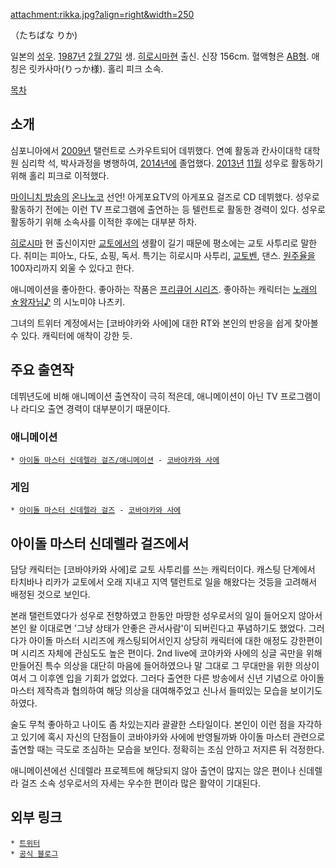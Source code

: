 attachment:rikka.jpg?align=right&width=250

{{{+1 立花 理香 }}} （たちばな りか)

일본의 [[성우]]. [[1987년]] [[2월 27일]] 생. [[히로시마]]현 출신. 신장 156cm. 혈액형은 [[AB형]]. 애칭은 릿카사마(りっか様). 홀리 피크 소속. 


[[목차]]

== 소개 ==
심포니아에서 [[2009년]] 탤런트로 스카우트되어 데뷔했다. 연예 활동과 칸사이대학 대학원 심리학 석, 박사과정을 병행하여, [[2014년]]에 졸업했다. [[2013년]] [[11월]] 성우로 활동하기 위해 홀리 피크로 이적했다.

[[마이니치 방송]]의 [[온나노코]] 선언! 아게포요TV의 아게포요 걸즈로 CD 데뷔했다. 성우로 활동하기 전에는 이런 TV 프로그램에 출연하는 등 텔런트로 활동한 경력이 있다. 성우로 활동하기 위해 소속사를 이적한 후에는 대부분 하차.

[[히로시마]] 현 출신이지만 [[교토]]에서의 생활이 길기 때문에 평소에는 교토 사투리로 말한다. 취미는 피아노, 다도, 쇼핑, 독서. 특기는 히로시마 사투리, [[칸사이벤#s-8|교토벤]], 댄스. [[원주율]]을 100자리까지 외울 수 있다고 한다.

애니메이션을 좋아한다. 좋아하는 작품은 [[프리큐어 시리즈]]. 좋아하는 캐릭터는 [[노래의☆왕자님♪]] 의 시노미야 나츠키.

그녀의 트위터 계정에서는 [코바야카와 사에]에 대한 RT와 본인의 반응을 쉽게 찾아볼 수 있다. 캐릭터에 애착이 강한 듯. 

== 주요 출연작 ==
데뷔년도에 비해 애니메이션 출연작이 극히 적은데, 애니메이션이 아닌 TV 프로그램이나 라디오 출연 경력이 대부분이기 때문이다. 

=== 애니메이션 ===
 * [[아이돌 마스터 신데렐라 걸즈/애니메이션]] - [[코바야카와 사에]]

=== 게임 ===
 * [[아이돌 마스터 신데렐라 걸즈]] - [[코바야카와 사에]]

== 아이돌 마스터 신데렐라 걸즈에서 ==
담당 캐릭터는 [코바야카와 사에]로 교토 사투리를 쓰는 캐릭터이다. 캐스팅 단계에서 타치바나 리카가 교토에서 오래 지내고 지역 탤런트로 일을 해왔다는 것등을 고려해서 배정된 것으로 보인다.

본래 탤런트였다가 성우로 전향하였고 한동안 마땅한 성우로서의 일이 들어오지 않아서 본인 왈 이대로면 '그냥 상태가 안좋은 관서사람'이 되버린다고 푸념하기도 했었다. 그러다가 아이돌 마스터 시리즈에 캐스팅되어서인지 상당히 캐릭터에 대한 애정도 강한편이며 시리즈 자체에 관심도도 높은 편이다. 2nd live에 코야카와 사에의 싱글 곡만을 위해 만들어진 특수 의상을 대단히 마음에 들어하였으나 말 그대로 그 무대만을 위한 의상이여서 그 이후엔 입을 기회가 없었다. 그러다 출연한 다른 방송에서 신년 기념으로 아이돌 마스터 제작측과 협의하여 해당 의상을 대여해주었고 신나서 들떠있는 모습을 보이기도 하였다.

술도 무척 좋아하고 나이도 좀 차있는지라 괄괄한 스타일이다. 본인이 이런 점을 자각하고 있기에 혹시 자신의 단점들이 코바야카와 사에에 반영될까봐 아이돌 마스터 관련으로 출연할 때는 극도로 조심하는 모습을 보인다. 정확히는 조심 안하고 저지른 뒤 걱정한다.  

애니메이션에선 신데렐라 프로젝트에 해당되지 않아 출연이 많지는 않은 편이나 신데렐라 걸즈 소속 성우로서의 자세는 우수한 편이라 많은 활약이 기대된다.   

== 외부 링크 ==
 * [https://twitter.com/RiccaTachibana 트위터]
 * [http://ameblo.jp/ricca0227 공식 블로그]
